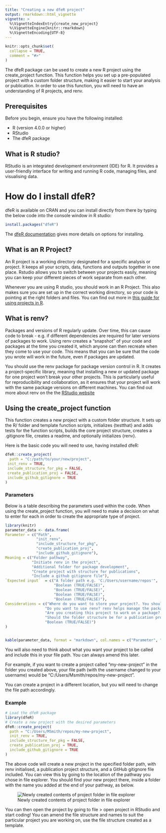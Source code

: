 ```yaml
---
title: "Creating a new dfeR project"
output: rmarkdown::html_vignette
vignette: >
  %\VignetteIndexEntry{create_new_project}
  %\VignetteEngine{knitr::rmarkdown}
  %\VignetteEncoding{UTF-8}
---
```


```r
knitr::opts_chunk$set(
  collapse = TRUE,
  comment = "#>"
)
```

The dfeR package can be used to create a new R project using the create_project function. This function helps you set up a pre-populated project with a custom folder structure, making it easier to start your analysis or publication. In order to use this function, you will need to have an understanding of R projects, and renv.

## Prerequisites

Before you begin, ensure you have the following installed:

-   R (version 4.0.0 or higher)
-   RStudio
-   The dfeR package

## What is R studio?

RStudio is an integrated development environment (IDE) for R. It provides a user-friendly interface for writing and running R code, managing files, and visualising data.

# How do I install dfeR?

dfeR is available on CRAN and you can install directly from there by typing the below code into the console window in R studio:

```r
install.packages("dfeR")
```

The [dfeR documentation](https://dfe-analytical-services.github.io/dfeR/index.html) gives more details on options for installing.

## What is an R Project?

An R project is a working directory designated for a specific analysis or project. It keeps all your scripts, data, functions and outputs together in one place. Rstudio allows you to switch between your projects easily, meaning you can keep your different pieces of work separate from each other.

Whenever you are using R studio, you should work in an R Project. This also makes sure you are set up in the correct working directory, so your code is pointing at the right folders and files. You can find out more in [this guide for using projects in R](https://support.posit.co/hc/en-us/articles/200526207-Using-RStudio-Projects).

## What is renv?

Packages and versions of R regularly update. Over time, this can cause code to break - e.g. if different dependencies are required for later versions of packages to work. Using renv creates a “snapshot” of your code and packages at the time you created it, which anyone can then recreate when they come to use your code. This means that you can be sure that the code you wrote will work in the future, even if packages are updated.

You should use the renv package for package version control in R. It creates a project-specific library, meaning that installing a new or updated package for one project won't break your other projects. This is particularly useful for reproducibility and collaboration, as it ensures that your project will work with the same package versions on different machines. You can find out more about renv on the the [RStudio website](https://rstudio.r-universe.dev/renv#:~:text=A%20dependency%20management%20toolkit%20for%20R.%20Using%20%27renv%27%2C,make%20your%20projects%20more%20isolated%2C%20portable%2C%20and%20reproducible._)

## Using the create_project function

This function creates a new project with a custom folder structure. It sets up the R/ folder and template function scripts, initializes {testthat} and adds tests for the function scripts, builds the core project structure, creates a .gitignore file, creates a readme, and optionally initializes {renv}.

Here is the basic code you will need to use, having installed dfeR:

```r
dfeR::create_project(
  path = "C:/path/to/your/new/project",
 init_renv = TRUE,
 include_structure_for_pkg = FALSE,
 create_publication_proj = FALSE,
 include_github_gitignore = TRUE
)
```

### Parameters

Below is a table describing the parameters used within the code. When using the create_project function, you will need to make a decision on what to enter for each in order to create the appropriate type of project.

```r
library(knitr)
parameter_data <- data.frame(
Parameter = c("Path", 
              "init_renv", 
              "include_structure_for_pkg",
              "create_publication_proj", 
              "include_github_gitignore"),
Meaning = c("Folder pathway", 
            "Initiate renv in the project", 
            "Additional folder for package development", 
            "Create project with structure for publications", 
            "Include a github gitignore file"),
`Expected input`  = c("A folder path e.g. 'C:/Users/username/repos'", 
                      "Boolean (TRUE/FALSE)",
                      "Boolean (TRUE/FALSE)",
                      "Boolean (TRUE/FALSE)", 
                      "Boolean (TRUE/FALSE)"), 
Considerations = c("Where do you want to store your project?. You should store any projects that use Git outside of OneDrive. To                       create a folder in your C drive, type: 'C:/Users/username' into the file explorer search bar and create a folder                     called 'repos'.",
                  "Do you want to use renv? renv helps manage the packages your project needs. Set to TRUE if you want to use it.", 
                  "Are you creating this project to work on a package? Set to TRUE if yes. This will create an additional folder for package development.", 
                  "Should the folder structure be for a publication project? Set to TRUE if yes.", 
                  "Boolean (TRUE/FALSE)")
)


kable(parameter_data, format = "markdown", col.names = c("Parameter", "Meaning", "Expected input", "Considerations"))


```

You will also need to think about what you want your project to be called and include this in your file path. You can always amend this later.

For example, if you want to create a project called “my-new-project” in the folder you created above, your file path (with the username changed to your username) would be "C:/Users/Msmith/repos/my-new-project".

You can create a project in a different location, but you will need to change the file path accordingly.

### Example

```r
# Load the dfeR package
library(dfeR)
# Create a new project with the desired parameters
dfeR::create_project(
  path = "C:/Users/MSmith/repos/my-new-project",
  init_renv = TRUE,
  include_structure_for_pkg = FALSE,
  create_publication_proj = TRUE,
  include_github_gitignore = TRUE
)
```

The above code will create a new project in the specified folder path, with renv initialised, a publication project structure, and a GitHub gitignore file included. You can view this by going to the location of the pathway you chose in file explorer. You should find your new project there, inside a folder with the name you added at the end of your pathway, as below.

![Newly created contents of project folder in file explorer](create_new_project_screenshot.png)

You can then open the project by going to file \> open project in RStudio and start coding! You can amend the file structure and names to suit the particular project you are working on, use the file structure created as a template.
